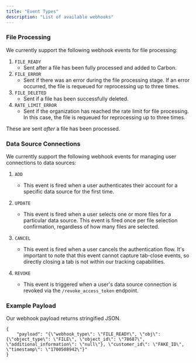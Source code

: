 ```yaml
---
title: "Event Types"
description: "List of available webhooks"
---
```


### File Processing

We currently support the following webhook events for file processing:
1. `FILE_READY`
    - Sent after a file has been fully processed and added to Carbon.
2. `FILE_ERROR`
    - Sent if there was an error during the file processing stage. If an error occurred, the file is requeued for reprocessing
    up to three times.
3. `FILE_DELETED`
    - Sent if a file has been successfully deleted.
4. `RATE_LIMIT_ERROR`
    - Sent if the organization has reached the rate limit for file processing. In this case, the file is requeued for reprocessing
    up to three times.

These are sent *after* a file has been processed.

### Data Source Connections

We currently support the following webhook events for managing user connections to data sources:

1. `ADD` 
    - This event is fired when a user authenticates their account for a specific data source for the first time.

2. `UPDATE` 
    - This event is fired when a user selects one or more files for a particular data source. This event is fired once per file selection confirmation, regardless of how many files are selected.

3. `CANCEL` 
    - This event is fired when a user cancels the authentication flow. It's important to note that this event cannot capture tab-close events, so directly closing a tab is not within our tracking capabilities.

4. `REVOKE`
    - This event is triggered when a user's data source connection is revoked via the `/revoke_access_token` endpoint.

### Example Payload
Our webhook payload returns stringified JSON.
```
{
    "payload": "{\"webhook_type\": \"FILE_READY\", \"obj\": {\"object_type\": \"FILE\", \"object_id\": \"78687\", \"additional_information\": \"null\"}, \"customer_id\": \"FAKE_ID\", \"timestamp\": \"1700508942\"}"
}
```